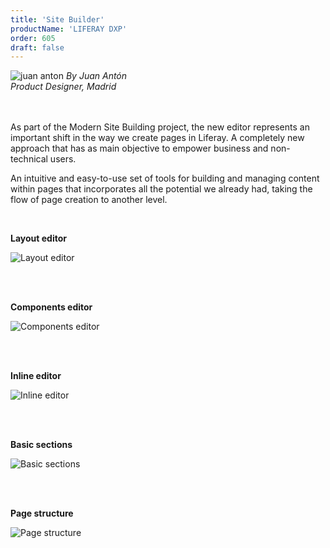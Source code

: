 ```yaml
---
title: 'Site Builder'
productName: 'LIFERAY DXP'
order: 605
draft: false
---
```



<Grid templateColumns="40px 1fr" autoRows="auto" gap="1rem">
	<Box>
		<Image
			margin="2px 0"
			circle
			src="/images/lexicon/headshots/anton-juan.jpg"
			alt="juan anton"
		/>
	</Box>
	<Box>
		<i class="designerInfo">
			By Juan Antón
			<br />
			Product Designer, Madrid
			<br />
			<br />
			<br />
		</i>
	</Box>
</Grid>

As part of the Modern Site Building project, the new editor represents an important shift in the way we create pages in Liferay. A completely new approach that has as main objective to empower business and non-technical users.

An intuitive and easy-to-use set of tools for building and managing content within pages that incorporates all the potential we already had, taking the flow of page creation to another level.

<br />

**Layout editor**

![Layout editor](/images/lexicon/SiteBuilderLayoutEditor.jpg)

<br/>
<br/>

**Components editor**

![Components editor](/images/lexicon/SiteBuilderComponentEditor.jpg)

<br/>
<br/>

**Inline editor**

![Inline editor](/images/lexicon/SiteBuilderEditor.jpg)

<br/>
<br/>

**Basic sections**

![Basic sections](/images/lexicon/SiteBuilderBasicSections.jpg)

<br/>
<br/>

**Page structure**

![Page structure](/images/lexicon/SiteBuilderPageStructure.jpg)
